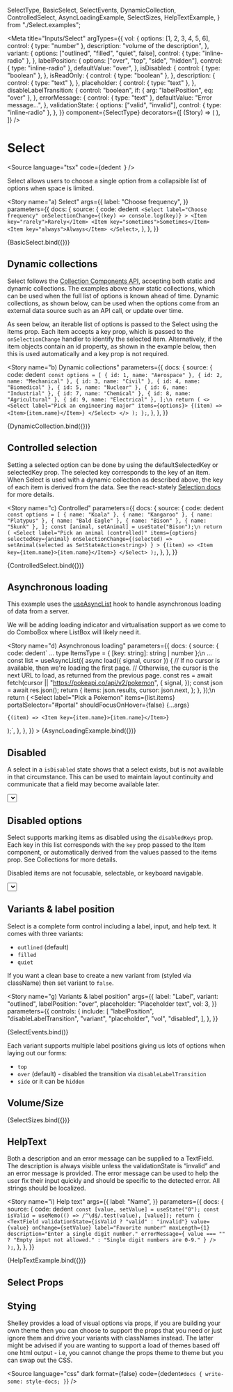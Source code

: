   SelectType,
  BasicSelect,
  SelectEvents,
  DynamicCollection,
  ControlledSelect,
  AsyncLoadingExample,
  SelectSizes,
  HelpTextExample,
} from "./Select.examples";

<Meta
  title="Inputs/Select"
  argTypes={{
    vol: {
      options: [1, 2, 3, 4, 5, 6],
      control: { type: "number" },
      description: "volume of the description",
    },
    variant: {
      options: ["outlined", "filled", "quiet", false],
      control: { type: "inline-radio" },
    },
    labelPosition: {
      options: ["over", "top", "side", "hidden"],
      control: { type: "inline-radio" },
      defaultValue: "over",
    },
    isDisabled: {
      control: { type: "boolean" },
    },
    isReadOnly: {
      control: { type: "boolean" },
    },
    description: {
      control: { type: "text" },
    },
    placeholder: {
      control: { type: "text" },
    },
    disableLabelTransition: {
      control: "boolean",
      if: { arg: "labelPosition", eq: "over" },
    },
    errorMessage: {
      control: { type: "text" },
      defaultValue: "Error message...",
    },
    validationState: {
      options: ["valid", "invalid"],
      control: { type: "inline-radio" },
    },
  }}
  component={SelectType}
  decorators={[
    (Story) => (
      <StoryGrid maxWidth={250}>
        <Story />
      </StoryGrid>
    ),
  ]}
/>

# Select

<Source
  language="tsx"
  code={dedent`
  `}
/>

Select allows users to choose a single option from a collapsible list of options when space is limited.

<Story
  name="a) Select"
  args={{
    label: "Choose frequency",
  }}
  parameters={{
    docs: {
      source: {
        code: dedent`
    <Select
      label="Choose frequency"
      onSelectionChange={(key) => console.log(key)}
    >
      <Item key="rarely">Rarely</Item>
      <Item key="sometimes">Sometimes</Item>
      <Item key="always">Always</Item>
    </Select>`,
      },
    },
  }}
>
  {BasicSelect.bind({})}
</Story>

<Source language="tsx" id="inputs-select--a-select" />

## Dynamic collections

Select follows the [Collection Components API](https://react-spectrum.adobe.com/react-stately/collections.html), accepting both static and dynamic collections. The examples above show static collections, which can be used when the full list of options is known ahead of time. Dynamic collections, as shown below, can be used when the options come from an external data source such as an API call, or update over time.

As seen below, an iterable list of options is passed to the Select using the items prop. Each item accepts a key prop, which is passed to the `onSelectionChange` handler to identify the selected item. Alternatively, if the item objects contain an id property, as shown in the example below, then this is used automatically and a key prop is not required.

<Story
  name="b) Dynamic collections"
  parameters={{
    docs: {
      source: {
        code: dedent`
  const options = [
    { id: 1, name: "Aerospace" },
    { id: 2, name: "Mechanical" },
    { id: 3, name: "Civil" },
    { id: 4, name: "Biomedical" },
    { id: 5, name: "Nuclear" },
    { id: 6, name: "Industrial" },
    { id: 7, name: "Chemical" },
    { id: 8, name: "Agricultural" },
    { id: 9, name: "Electrical" },
  ];\n
  return (
    <>
      <Select label="Pick an engineering major" items={options}>
        {(item) => <Item>{item.name}</Item>}
      </Select>
    </>
  );
};`,
      },
    },
  }}
>
  {DynamicCollection.bind({})}
</Story>

<Source language="tsx" id="inputs-select--b-dynamic-collections" />

## Controlled selection

Setting a selected option can be done by using the defaultSelectedKey or selectedKey prop. The selected key corresponds to the key of an item. When Select is used with a dynamic collection as described above, the key of each item is derived from the data. See the react-stately [Selection docs](https://react-spectrum.adobe.com/react-stately/selection.html) for more details.

<Story
  name="c) Controlled"
  parameters={{
    docs: {
      source: {
        code: dedent`
  const options = [
    { name: "Koala" },
    { name: "Kangaroo" },
    { name: "Platypus" },
    { name: "Bald Eagle" },
    { name: "Bison" },
    { name: "Skunk" },
  ];
  const [animal, setAnimal] = useState("Bison");\n
  return (
    <Select
      label="Pick an animal (controlled)"
      items={options}
      selectedKey={animal}
      onSelectionChange={(selected) =>
        setAnimal(selected as SetStateAction<string>)
      }
    >
      {(item) => <Item key={item.name}>{item.name}</Item>}
    </Select>
  );`,
      },
    },
  }}
>
  {ControlledSelect.bind({})}
</Story>

<Source language="tsx" id="inputs-select--c-controlled" />

## Asynchronous loading

This example uses the [useAsyncList](https://react-spectrum.adobe.com/react-stately/useAsyncList.html) hook to handle asynchronous loading of data from a server.

We will be adding loading indicator and virtualisation support as we come to do ComboBox where ListBox will likely need it.

<Story
  name="d) Asynchronous loading"
  parameters={{
    docs: {
      source: {
        code: dedent`
...
type ItemsType = { [key: string]: string | number };\n
...
const list = useAsyncList<ItemsType>({
  async load({ signal, cursor }) {
    // If no cursor is available, then we're loading the first page.
    // Otherwise, the cursor is the next URL to load, as returned from the previous page.
    const res = await fetch(cursor || "https://pokeapi.co/api/v2/pokemon", {
      signal,
    });
    const json = await res.json();
    return {
      items: json.results,
      cursor: json.next,
    };
  },
});\n
return (
  <Select
    label="Pick a Pokemon"
    items={list.items}
    portalSelector="#portal"
    shouldFocusOnHover={false}
    {...args}
  >
    {(item) => <Item key={item.name}>{item.name}</Item>}
  </Select>
);`,
      },
    },
  }}
>
  {AsyncLoadingExample.bind({})}
</Story>

<Source language="tsx" id="inputs-select--d-asynchronous-loading" />

## Disabled

A select in a `isDisabled` state shows that a select exists, but is not available in that circumstance. This can be used to maintain layout continuity and communicate that a field may become available later.

<Story name="e) Disabled">
  <Select label="Choose frequency" portalSelector="#portal" isDisabled>
    <Item key="rarely">Rarely</Item>
    <Item key="sometimes">Sometimes</Item>
    <Item key="always">Always</Item>
  </Select>
</Story>

<Source language="tsx" id="inputs-select--e-disabled" />

## Disabled options

Select supports marking items as disabled using the `disabledKeys` prop. Each key in this list corresponds with the `key` prop passed to the Item component, or automatically derived from the values passed to the items prop. See Collections for more details.

Disabled items are not focusable, selectable, or keyboard navigable.

<Story name="f) Disabled options">
  <Select
    portalSelector="#portal"
    label="Favorite Animal"
    disabledKeys={["cat", "kangaroo"]}
  >
    <Item key="red panda">Red Panda</Item>
    <Item key="cat">Cat</Item>
    <Item key="dog">Dog</Item>
    <Item key="aardvark">Aardvark</Item>
    <Item key="kangaroo">Kangaroo</Item>
    <Item key="snake">Snake</Item>
  </Select>
</Story>

<Source language="tsx" id="inputs-select--f-disabled-options" />

## Variants &amp; label position

Select is a complete form control including a label, input, and help text. It comes with three variants:

- `outlined` (default)
- `filled`
- `quiet`

If you want a clean base to create a new variant from (styled via className) then set variant to `false`.

<Story
  name="g) Variants &amp; label position"
  args={{
    label: "Label",
    variant: "outlined",
    labelPosition: "over",
    placeholder: "Placeholder text",
    vol: 3,
  }}
  parameters={{
    controls: {
      include: [
        "labelPosition",
        "disableLabelTransition",
        "variant",
        "placeholder",
        "vol",
        "disabled",
      ],
    },
  }}
>
  {SelectEvents.bind()}
</Story>

<ArgsTable story="g) Variants &amp; label position" />

Each variant supports multiple label positions giving us lots of options when laying out our forms:

- `top`
- `over` (default) - disabled the transition via `disableLabelTransition`
- `side`
  or it can be `hidden`

## Volume/Size

<Canvas>
  <Story
    name="h) Volume / Size"
    args={{
      variant: "outlined",
      labelPosition: "side",
      disableLabelTransition: false,
    }}
    argTypes={{
      backgroundColor: {
        control: "color",
        table: {
          category: "Colors",
          // Assigns the argTypes to a specific subcategory
          subcategory: "Button colors",
        },
      },
    }}
  >
    {SelectSizes.bind({})}
  </Story>
</Canvas>

## HelpText

Both a description and an error message can be supplied to a TextField. The description is always visible unless the validationState is “invalid” and an error message is provided. The error message can be used to help the user fix their input quickly and should be specific to the detected error. All strings should be localized.

<Story
  name="i) Help text"
  args={{
    label: "Name",
  }}
  parameters={{
    docs: {
      source: {
        code: dedent`
  const [value, setValue] = useState("0");
  const isValid = useMemo(() => /^\d$/.test(value), [value]);
  return (
    <TextField
      validationState={isValid ? "valid" : "invalid"}
      value={value}
      onChange={setValue}
      label="Favorite number"
      maxLength={1}
      description="Enter a single digit number."
      errorMessage={
        value === ""
          ? "Empty input not allowed."
          : "Single digit numbers are 0-9."
      }
    />
  );`,
      },
    },
  }}
>
  {HelpTextExample.bind({})}
</Story>

<Source language="tsx" id="inputs-select--i-help-text" />

## Select Props

<ArgsTable of={SelectType} />

## Stying

Shelley provides a load of visual options via props, if you are building your own theme then you can choose to support the props that you need or just ignore them and drive your variants with classNames instead. The latter might be advised if you are wanting to support a load of themes based off one html output - i.e, you cannot change the props theme to theme but you can swap out the CSS.

<Source
  language="css"
  dark
  format={false}
  code={dedent`
    #docs {
      write-some: style-docs;
    }
  `}
/>
